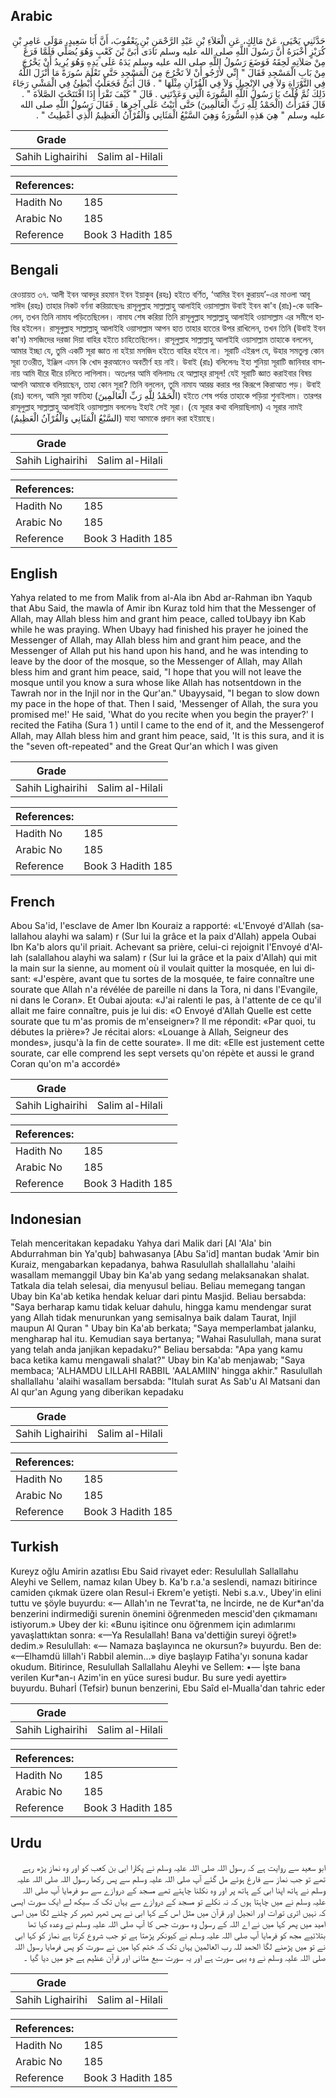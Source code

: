 ## Arabic


<div dir="rtl" lang="ar" style={{fontSize:'larger',backgroundColor:'#f8f9fa',padding:20}}>
حَدَّثَنِي يَحْيَى، عَنْ مَالِكٍ، عَنِ الْعَلاَءِ بْنِ عَبْدِ الرَّحْمَنِ بْنِ يَعْقُوبَ، أَنَّ أَبَا سَعِيدٍ، مَوْلَى عَامِرِ بْنِ كُرَيْزٍ أَخْبَرَهُ أَنَّ رَسُولَ اللَّهِ صلى الله عليه وسلم نَادَى أُبَىَّ بْنَ كَعْبٍ وَهُوَ يُصَلِّي فَلَمَّا فَرَغَ مِنْ صَلاَتِهِ لَحِقَهُ فَوَضَعَ رَسُولُ اللَّهِ صلى الله عليه وسلم يَدَهُ عَلَى يَدِهِ وَهُوَ يُرِيدُ أَنْ يَخْرُجَ مِنْ بَابِ الْمَسْجِدِ فَقَالَ ‏"‏ إِنِّي لأَرْجُو أَنْ لاَ تَخْرُجَ مِنَ الْمَسْجِدِ حَتَّى تَعْلَمَ سُورَةً مَا أَنْزَلَ اللَّهُ فِي التَّوْرَاةِ وَلاَ فِي الإِنْجِيلِ وَلاَ فِي الْقُرْآنِ مِثْلَهَا ‏"‏ ‏.‏ قَالَ أُبَىٌّ فَجَعَلْتُ أُبْطِئُ فِي الْمَشْىِ رَجَاءَ ذَلِكَ ثُمَّ قُلْتُ يَا رَسُولَ اللَّهِ السُّورَةَ الَّتِي وَعَدْتَنِي ‏.‏ قَالَ ‏"‏ كَيْفَ تَقْرَأُ إِذَا افْتَتَحْتَ الصَّلاَةَ ‏"‏ ‏.‏ قَالَ فَقَرَأْتُ ‏(‏الْحَمْدُ لِلَّهِ رَبِّ الْعَالَمِينَ‏)‏ حَتَّى أَتَيْتُ عَلَى آخِرِهَا ‏.‏ فَقَالَ رَسُولُ اللَّهِ صلى الله عليه وسلم ‏"‏ هِيَ هَذِهِ السُّورَةُ وَهِيَ السَّبْعُ الْمَثَانِي وَالْقُرْآنُ الْعَظِيمُ الَّذِي أُعْطِيتُ ‏"‏ ‏.‏
</div>
<div style={{backgroundColor:'#f8f9fa',padding:20, marginBottom: 10}}><table> <thead> <tr> <th>Grade</th> <th></th> </tr> </thead> <tbody> <tr><td>Sahih Lighairihi</td><td>Salim al-Hilali</td></tr></tbody></table><table> <thead> <tr> <th>References:</th> <th></th> </tr> </thead> <tbody><tr><td>Hadith No</td><td>185</td></tr><tr><td>Arabic No</td><td>185</td></tr><tr><td>Reference</td><td>Book 3 Hadith 185</td></tr></tbody></table></div>

## Bengali


<div dir="ltr" lang="bn" style={{fontSize:'larger',backgroundColor:'#f8f9fa',padding:20}}>
রেওয়ায়ত ৩৭. আলী ইবন আবদুর রহমান ইবন ইয়াকুব (রহঃ) হইতে বর্ণিত, ‘আমির ইবন কুরায়য’-এর মাওলা আবূ সাঈদ (রহঃ) তাহার নিকট বর্ণনা করিয়াছেনঃ রাসূলুল্লাহ সাল্লাল্লাহু আলাইহি ওয়াসাল্লাম উবাই ইবন কা'ব (রাঃ)-কে ডাকিলেন, তখন তিনি নামায পড়িতেছিলেন। নামায শেষ করিয়া তিনি রাসূলুল্লাহ সাল্লাল্লাহু আলাইহি ওয়াসাল্লাম এর সমীপে হাযির হইলেন। রাসূলুল্লাহ সাল্লাল্লাহু আলাইহি ওয়াসাল্লাম আপন হাত তাহার হাতের উপর রাখিলেন, তখন তিনি (উবাই ইবন কা'ব) মসজিদের দরজা দিয়া বাহির হইতে চাহিতেছিলেন। রাসূলুল্লাহ সাল্লাল্লাহু আলাইহি ওয়াসাল্লাম তাহাকে বললেন, আমার ইচ্ছা যে, তুমি একটি সূরা জ্ঞাত না হইয়া মসজিদ হইতে বাহির হইবে না। সূরাটি এইরূপ যে, উহার সমতুল্য কোন সূরা তওরীত, ইঞ্জিল এমন কি খোদ কুরআনেও অবতীর্ণ হয় নাই। উবাই (রাঃ) বলিলেনঃ ইহা শুনিয়া সূরাটি জানিবার বাসনায় আমি ধীরে ধীরে চলিতে লাগিলাম। অতঃপর আমি বলিলামঃ হে আল্লাহ্‌র রাসূল! যেই সূরাটি জ্ঞাত করাইবার বিষয় আপনি আমাকে বলিয়াছেন, তাহা কোন সূরা? তিনি বললেন, তুমি নামায আরম্ভ করার পর কিরূপে কিরাআত পড়। উবাই (রাঃ) বলেন, আমি সূরা ফাতিহা (‏الْحَمْدُ لِلَّهِ رَبِّ الْعَالَمِينَ‏) হইতে শেষ পর্যন্ত তাহাকে পড়িয়া শুনাইলাম। তারপর রাসূলুল্লাহ সাল্লাল্লাহু আলাইহি ওয়াসাল্লাম বললেনঃ ইহাই সেই সূরা। (যে সূরার কথা বলিয়াছিলাম) এ সূরার নামই (السَّبْعُ الْمَثَانِي وَالْقُرْآنُ الْعَظِيمُ) যাহা আমাকে প্রদান করা হইয়াছে।
</div>
<div style={{backgroundColor:'#f8f9fa',padding:20, marginBottom: 10}}><table> <thead> <tr> <th>Grade</th> <th></th> </tr> </thead> <tbody> <tr><td>Sahih Lighairihi</td><td>Salim al-Hilali</td></tr></tbody></table><table> <thead> <tr> <th>References:</th> <th></th> </tr> </thead> <tbody><tr><td>Hadith No</td><td>185</td></tr><tr><td>Arabic No</td><td>185</td></tr><tr><td>Reference</td><td>Book 3 Hadith 185</td></tr></tbody></table></div>

## English


<div dir="ltr" lang="en" style={{fontSize:'larger',backgroundColor:'#f8f9fa',padding:20}}>
Yahya related to me from Malik from al-Ala ibn Abd ar-Rahman ibn Yaqub that Abu Said, the mawla of Amir ibn Kuraz told him that the Messenger of Allah, may Allah bless him and grant him peace, called toUbayy ibn Kab while he was praying. When Ubayy had finished his prayer he joined the Messenger of Allah, may Allah bless him and grant him peace, and the Messenger of Allah put his hand upon his hand, and he was intending to leave by the door of the mosque, so the Messenger of Allah, may Allah bless him and grant him peace, said, "I hope that you will not leave the mosque until you know a sura whose like Allah has notsentdown in the Tawrah nor in the Injil nor in the Qur'an." Ubayysaid, "I began to slow down my pace in the hope of that. Then I said, 'Messenger of Allah, the sura you promised me!' He said, 'What do you recite when you begin the prayer?' I recited the Fatiha (Sura 1 ) until I came to the end of it, and the Messengerof Allah, may Allah bless him and grant him peace, said, 'It is this sura, and it is the "seven oft-repeated" and the Great Qur'an which I was given
</div>
<div style={{backgroundColor:'#f8f9fa',padding:20, marginBottom: 10}}><table> <thead> <tr> <th>Grade</th> <th></th> </tr> </thead> <tbody> <tr><td>Sahih Lighairihi</td><td>Salim al-Hilali</td></tr></tbody></table><table> <thead> <tr> <th>References:</th> <th></th> </tr> </thead> <tbody><tr><td>Hadith No</td><td>185</td></tr><tr><td>Arabic No</td><td>185</td></tr><tr><td>Reference</td><td>Book 3 Hadith 185</td></tr></tbody></table></div>

## French


<div dir="ltr" lang="fr" style={{fontSize:'larger',backgroundColor:'#f8f9fa',padding:20}}>
Abou Sa'id, l'esclave de Amer Ibn Kouraiz a rapporté: «L'Envoyé d'Allah (salallahou alayhi wa salam) r (Sur lui la grâce et la paix d'Allah) appela Oubai Ibn Ka'b alors qu'il priait. Achevant sa prière, celui-ci rejoignit l'Envoyé d'Allah (salallahou alayhi wa salam) r (Sur lui la grâce et la paix d'Allah) qui mit la main sur la sienne, au moment où il voulait quitter la mosquée, en lui disant: «J'espère, avant que tu sortes de la mosquée, te faire connaître une sourate que Allah n'a révélée de pareille ni dans la Tora, ni dans l'Evangile, ni dans le Coran». Et Oubai ajouta: «J'ai ralenti le pas, à l'attente de ce qu'il allait me faire connaître, puis je lui dis: «O Envoyé d'Allah Quelle est cette sourate que tu m'as promis de m'enseigner»? Il me répondit: «Par quoi, tu débutes la prière»? Je récitai alors: «Louange à Allah, Seigneur des mondes», jusqu'à la fin de cette sourate». Il me dit: «Elle est justement cette sourate, car elle comprend les sept versets qu'on répète et aussi le grand Coran qu'on m'a accordé»
</div>
<div style={{backgroundColor:'#f8f9fa',padding:20, marginBottom: 10}}><table> <thead> <tr> <th>Grade</th> <th></th> </tr> </thead> <tbody> <tr><td>Sahih Lighairihi</td><td>Salim al-Hilali</td></tr></tbody></table><table> <thead> <tr> <th>References:</th> <th></th> </tr> </thead> <tbody><tr><td>Hadith No</td><td>185</td></tr><tr><td>Arabic No</td><td>185</td></tr><tr><td>Reference</td><td>Book 3 Hadith 185</td></tr></tbody></table></div>

## Indonesian


<div dir="ltr" lang="id" style={{fontSize:'larger',backgroundColor:'#f8f9fa',padding:20}}>
Telah menceritakan kepadaku Yahya dari Malik dari [Al 'Ala' bin Abdurrahman bin Ya'qub] bahwasanya [Abu Sa'id] mantan budak 'Amir bin Kuraiz, mengabarkan kepadanya, bahwa Rasulullah shallallahu 'alaihi wasallam memanggil Ubay bin Ka'ab yang sedang melaksanakan shalat. Tatkala dia telah selesai, dia menyusul beliau. Beliau memegang tangan Ubay bin Ka'ab ketika hendak keluar dari pintu Masjid. Beliau bersabda: "Saya berharap kamu tidak keluar dahulu, hingga kamu mendengar surat yang Allah tidak menurunkan yang semisalnya baik dalam Taurat, Injil maupun Al Quran " Ubay bin Ka'ab berkata; "Saya memperlambat jalanku, mengharap hal itu. Kemudian saya bertanya; "Wahai Rasulullah, mana surat yang telah anda janjikan kepadaku?" Beliau bersabda: "Apa yang kamu baca ketika kamu mengawali shalat?" Ubay bin Ka'ab menjawab; "Saya membaca; 'ALHAMDU LILLAHI RABBIL 'AALAMIIN' hingga akhir." Rasulullah shallallahu 'alaihi wasallam bersabda: "Itulah surat As Sab'u Al Matsani dan Al qur'an Agung yang diberikan kepadaku
</div>
<div style={{backgroundColor:'#f8f9fa',padding:20, marginBottom: 10}}><table> <thead> <tr> <th>Grade</th> <th></th> </tr> </thead> <tbody> <tr><td>Sahih Lighairihi</td><td>Salim al-Hilali</td></tr></tbody></table><table> <thead> <tr> <th>References:</th> <th></th> </tr> </thead> <tbody><tr><td>Hadith No</td><td>185</td></tr><tr><td>Arabic No</td><td>185</td></tr><tr><td>Reference</td><td>Book 3 Hadith 185</td></tr></tbody></table></div>

## Turkish


<div dir="ltr" lang="tr" style={{fontSize:'larger',backgroundColor:'#f8f9fa',padding:20}}>
Kureyz oğlu Amirin azatlısı Ebu Said rivayet eder: Resulullah Sallallahu Aleyhi ve Sellem, namaz kılan Ubey b. Ka'b r.a.'a seslendi, namazı bitirince camiden çıkmak üzere olan Resul-i Ekrem'e yetişti. Nebi s.a.v., Ubey'in elini tuttu ve şöyle buyurdu: «— Allah'ın ne Tevrat'ta, ne İncirde, ne de Kur*an'da benzerini indirmediği surenin önemini öğrenmeden mescid'den çıkmamanı istiyorum.» Ubey der ki: «Bunu işitince onu öğrenmem için adımlarımı yavaşlattıktan sonra: «—Ya Resulallah! Bana va'dettiğin sureyi öğret!» dedim.» Resulullah: «— Namaza başlayınca ne okursun?» buyurdu. Ben de: «—Elhamdü lillah'i Rabbil alemin...» diye başlayıp Fatiha'yı sonuna kadar okudum. Bitirince, Resulullah Sallallahu Aleyhi ve Sellem: •— İşte bana verilen Kur*an-ı Azim'in en yüce suresi budur. Bu sure yedi ayettir» buyurdu. Buharİ (Tefsir) bunun benzerini, Ebu Saîd el-Mualla'dan tahric eder
</div>
<div style={{backgroundColor:'#f8f9fa',padding:20, marginBottom: 10}}><table> <thead> <tr> <th>Grade</th> <th></th> </tr> </thead> <tbody> <tr><td>Sahih Lighairihi</td><td>Salim al-Hilali</td></tr></tbody></table><table> <thead> <tr> <th>References:</th> <th></th> </tr> </thead> <tbody><tr><td>Hadith No</td><td>185</td></tr><tr><td>Arabic No</td><td>185</td></tr><tr><td>Reference</td><td>Book 3 Hadith 185</td></tr></tbody></table></div>

## Urdu


<div dir="rtl" lang="ur" style={{fontSize:'larger',backgroundColor:'#f8f9fa',padding:20}}>
ابو سعید سے روایت ہے کہ رسول اللہ صلی اللہ علیہ وسلم نے پکارا ابی بن کعب کو اور وہ نماز پڑھ رہے تھے تو جب نماز سے فارغ ہوئے مل گئے آپ صلی اللہ علیہ وسلم سے پس رکھا رسول اللہ صلی اللہ علیہ وسلم نے ہاتھ اپنا ابی کے ہاتھ پر اور وہ نکلنا چاہتے تھے مسجد کے دروازے سے سو فرمایا آپ صلی اللہ علیہ وسلم نے میں چاہتا ہوں کہ نہ نکلے تو مسجد کے دروازے سے یہاں تک کہ سیکھ لے ایک سورت ایسی کہ نہیں اتری تورات اور انجیل اور قرآن میں مثل اس کے کہا ابی نے پس ٹھہر ٹھہر کر چلنے لگا میں اسی امید میں پھر کہا میں نے اے اللہ کے رسول وہ سورت جس کا آپ صلی اللہ علیہ وسلم نے وعدہ کیا تھا بتلائیے مجھ کو فرمایا آپ صلی اللہ علیہ وسلم نے کیونکر پڑھتا ہے تو جب شروع کرتا ہے نماز کو کہا ابی نے تو میں پڑھنے لگا الحمد للہ رب العالمین یہاں تک کہ ختم کیا میں نے سورت کو پس فرمایا رسول اللہ صلی اللہ علیہ وسلم نے وہ یہی سورت ہے اور یہ سورت سبع مثانی اور قرآن عظیم ہے جو میں دیا گیا ۔
</div>
<div style={{backgroundColor:'#f8f9fa',padding:20, marginBottom: 10}}><table> <thead> <tr> <th>Grade</th> <th></th> </tr> </thead> <tbody> <tr><td>Sahih Lighairihi</td><td>Salim al-Hilali</td></tr></tbody></table><table> <thead> <tr> <th>References:</th> <th></th> </tr> </thead> <tbody><tr><td>Hadith No</td><td>185</td></tr><tr><td>Arabic No</td><td>185</td></tr><tr><td>Reference</td><td>Book 3 Hadith 185</td></tr></tbody></table></div>